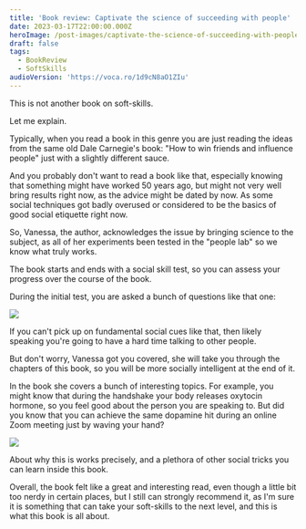 ```yaml
---
title: 'Book review: Captivate the science of succeeding with people'
date: 2023-03-17T22:00:00.000Z
heroImage: /post-images/captivate-the-science-of-succeeding-with-people.png
draft: false
tags:
  - BookReview
  - SoftSkills
audioVersion: 'https://voca.ro/1d9cN8aO1ZIu'
---
```


This is not another book on soft-skills.

Let me explain.

Typically, when you read a book in this genre you are just reading the ideas from the same old Dale Carnegie's book: "How to win friends and influence people" just with a slightly different sauce.

And you probably don't want to read a book like that, especially knowing that something might have worked 50 years ago, but might not very well bring results right now, as the advice might be dated by now. As some social techniques got badly overused or considered to be the basics of good social etiquette right now.

So, Vanessa, the author, acknowledges the issue by bringing science to the subject, as all of her experiments been tested in the "people lab" so we know what truly works.

The book starts and ends with a social skill test, so you can assess your progress over the course of the book.

During the initial test, you are asked a bunch of questions like that one:

![](https://i.imgur.com/gdPFDZM.jpeg)

If you can't pick up on fundamental social cues like that, then likely speaking you're going to have a hard time talking to other people.

But don't worry, Vanessa got you covered, she will take you through the chapters of this book, so you will be more socially intelligent at the end of it.

In the book she covers a bunch of interesting topics. For example, you might know that during the handshake your body releases oxytocin hormone, so you feel good about the person you are speaking to. But did you know that you can achieve the same dopamine hit during an online Zoom meeting just by waving your hand?

![](https://img.freepik.com/premium-photo/wave-laptop-businessman-video-call-online-meeting-collaboration-conversation-employee-digital-device-discussion-feedback-presentation-start-virtual-call-training-project_590464-98986.jpg)

About why this is works precisely, and a plethora of other social tricks you can learn inside this book.

Overall, the book felt like a great and interesting read, even though a little bit too nerdy in certain places, but I still can strongly recommend it, as I'm sure it is something that can take your soft-skills to the next level, and this is what this book is all about.
